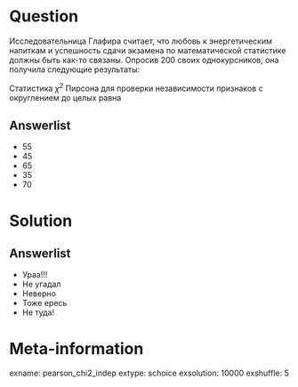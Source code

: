 Question
========

Исследовательница Глафира считает, что любовь к энергетическим напиткам и успешность сдачи экзамена по математической статистике должны быть как-то связаны. Опросив 200 своих однокурсников, она получила следующие результаты:

\begin{tabular}{ccc}
\toprule
 & пьёт энергетик & не пьёт энергетик \\
Успешно сдал & 20 & 120 \\
Завалил  & 40 & 20 \\
\bottomrule
\end{tabular}

Статистика $\chi^2$ Пирсона для проверки независимости признаков с округлением до целых равна


Answerlist
----------

* $55$
* $45$
* $65$
* $35$
* $70$


Solution
========

Answerlist
----------
* Ураа!!!
* Не угадал
* Неверно
* Тоже ересь
* Не туда!

Meta-information
================
exname: pearson_chi2_indep
extype: schoice
exsolution: 10000
exshuffle: 5
